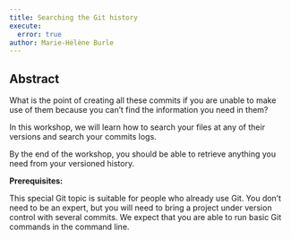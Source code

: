 ```yaml
---
title: Searching the Git history
execute:
  error: true
author: Marie-Hélène Burle
---
```


## Abstract

:::{.def}

What is the point of creating all these commits if you are unable to make use of them because you can't find the information you need in them?

In this workshop, we will learn how to search your files at any of their versions and search your commits logs.

By the end of the workshop, you should be able to retrieve anything you need from your versioned history.

**Prerequisites:**

This special Git topic is suitable for people who already use Git. You don't need to be an expert, but you will need to bring a project under version control with several commits. We expect that you are able to run basic Git commands in the command line.

:::
